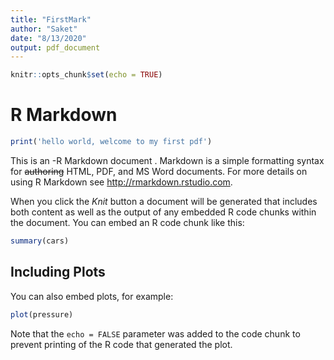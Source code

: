 ---
title: "FirstMark"
author: "Saket"
date: "8/13/2020"
output: pdf_document
---

```{r setup, include=FALSE}
knitr::opts_chunk$set(echo = TRUE)
```

# R Markdown
```{r}
print('hello world, welcome to my first pdf')
```

This is an -R Markdown document  .   Markdown is a simple formatting syntax for ~~authoring~~ HTML, PDF, and MS Word documents. For more details on using R Markdown see <http://rmarkdown.rstudio.com>.

When you click the *Knit* button a document will be generated that includes both content as well as the output of any embedded R code chunks within the document. You can embed an R code chunk like this:

```{r cars}
summary(cars)
```

## Including Plots

You can also embed plots, for example:

```{r pressure, echo=FALSE}
plot(pressure)
```

Note that the `echo = FALSE` parameter was added to the code chunk to prevent printing of the R code that generated the plot.
